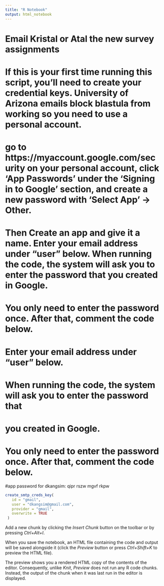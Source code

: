 ---
title: "R Notebook"
output: html_notebook
---
# Email Kristal or Atal the new survey assignments

# If this is your first time running this script, you'll need to create your credential keys. University of Arizona emails block blastula from working so you need to use a personal account. 

# go to https://myaccount.google.com/security on your personal account, click 'App Passwords' under the 'Signing in to Google' section, and create a new password with 'Select App' -> Other.

# Then Create an app and give it a name. Enter your email address under "user" below. When running the code, the system will ask you to enter the password that  you created in Google.

# You only need to enter the password once. After that, comment the code below.
# Enter your email address under "user" below.
# When running the code, the system will ask you to enter the password that 
# you created in Google.
# You only need to enter the password once. After that, comment the code below.

#app password for dkangsim: qipr rszw mgvf rkpw

```{r}
create_smtp_creds_key(
   id = "gmail",
   user = "dkangsim@gmail.com",
   provider = "gmail",
   overwrite = TRUE
 )
```

Add a new chunk by clicking the *Insert Chunk* button on the toolbar or by pressing *Ctrl+Alt+I*.

When you save the notebook, an HTML file containing the code and output will be saved alongside it (click the *Preview* button or press *Ctrl+Shift+K* to preview the HTML file).

The preview shows you a rendered HTML copy of the contents of the editor. Consequently, unlike *Knit*, *Preview* does not run any R code chunks. Instead, the output of the chunk when it was last run in the editor is displayed.
